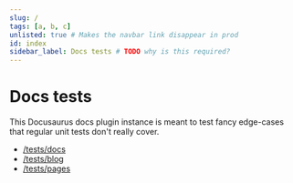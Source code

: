 ```yaml
---
slug: /
tags: [a, b, c]
unlisted: true # Makes the navbar link disappear in prod
id: index
sidebar_label: Docs tests # TODO why is this required?
---
```


# Docs tests

This Docusaurus docs plugin instance is meant to test fancy edge-cases that regular unit tests don't really cover.

- [/tests/docs](/tests/docs)
- [/tests/blog](/tests/blog)
- [/tests/pages](/tests/pages)
